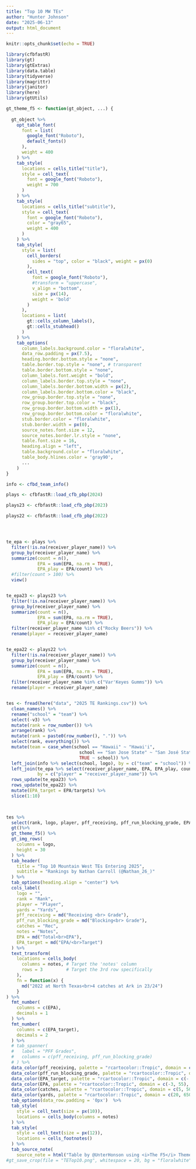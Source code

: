 ```yaml
---
title: "Top 10 MW TEs"
author: "Hunter Johnson"
date: "2025-06-13"
output: html_document
---
```


```r
knitr::opts_chunk$set(echo = TRUE)
```

```r

library(cfbfastR)
library(gt)
library(gtExtras)
library(data.table)
library(tidyverse)
library(magrittr)
library(janitor)
library(here)
library(gtUtils)

```

```r

gt_theme_f5 <- function(gt_object, ...) {
  
  gt_object %>%
    opt_table_font(
      font = list(
        google_font("Roboto"),
        default_fonts()
      ),
      weight = 400
    ) %>%
    tab_style(
      locations = cells_title("title"),
      style = cell_text(
        font = google_font("Roboto"),
        weight = 700
      )
    ) %>%
    tab_style(
      locations = cells_title("subtitle"),
      style = cell_text(
        font = google_font("Roboto"),
        color = "gray65",
        weight = 400
      )
    ) %>%
    tab_style(
      style = list(
        cell_borders(
          sides = "top", color = "black", weight = px(0)
        ),
        cell_text(
          font = google_font("Roboto"),
          #transform = "uppercase",
          v_align = "bottom",
          size = px(14),
          weight = 'bold'
        )
      ),
      locations = list(
        gt::cells_column_labels(),
        gt::cells_stubhead()
      )
    ) %>%
    tab_options(
      column_labels.background.color = "floralwhite",
      data_row.padding = px(7.5),
      heading.border.bottom.style = "none",
      table.border.top.style = "none", # transparent
      table.border.bottom.style = "none",
      column_labels.font.weight = "bold", 
      column_labels.border.top.style = "none",
      column_labels.border.bottom.width = px(2),
      column_labels.border.bottom.color = "black",
      row_group.border.top.style = "none",
      row_group.border.top.color = "black",
      row_group.border.bottom.width = px(1),
      row_group.border.bottom.color = "floralwhite",
      stub.border.color = "floralwhite",
      stub.border.width = px(0),
      source_notes.font.size = 12,
      source_notes.border.lr.style = "none",
      table.font.size = 16,
      heading.align = "left",
      table.background.color = "floralwhite",
      table_body.hlines.color = 'gray90',
      ...
    )
}

```

```r

info <- cfbd_team_info()

plays <- cfbfastR::load_cfb_pbp(2024)

plays23 <- cfbfastR::load_cfb_pbp(2023)

plays22 <- cfbfastR::load_cfb_pbp(2022)




te_epa <- plays %>%
  filter(!is.na(receiver_player_name)) %>%
  group_by(receiver_player_name) %>%
  summarize(count = n(),
            EPA = sum(EPA, na.rm = TRUE),
            EPA_play = EPA/count) %>%
  #filter(count > 100) %>%
  view()


te_epa23 <- plays23 %>%
  filter(!is.na(receiver_player_name)) %>%
  group_by(receiver_player_name) %>%
  summarize(count = n(),
            EPA = sum(EPA, na.rm = TRUE),
            EPA_play = EPA/count) %>%
  filter(receiver_player_name %in% c("Rocky Beers")) %>%
  rename(player = receiver_player_name)


te_epa22 <- plays22 %>%
  filter(!is.na(receiver_player_name)) %>%
  group_by(receiver_player_name) %>%
  summarize(count = n(),
            EPA = sum(EPA, na.rm = TRUE),
            EPA_play = EPA/count) %>%
  filter(receiver_player_name %in% c("Var'Keyes Gumms")) %>%
  rename(player = receiver_player_name)


tes <- fread(here("data", "2025 TE Rankings.csv")) %>%
  clean_names() %>%
  rename("school" = "team") %>%
  select(-v3) %>%
  mutate(rank = row_number()) %>%
  arrange(rank) %>%
  mutate(rank = paste0(row_number(), ".")) %>%
  select(rank, everything()) %>%
  mutate(team = case_when(school == "Hawaii" ~ "Hawai'i",
                            school == "San Jose State" ~ "San José State",
                            TRUE ~ school)) %>%
  left_join(info %>% select(school, logo), by = c("team" = "school")) %>% 
  left_join(te_epa %>% select(receiver_player_name, EPA, EPA_play, count), 
            by = c("player" = "receiver_player_name")) %>%
  rows_update(te_epa23) %>%
  rows_update(te_epa22) %>%
  mutate(EPA_target = EPA/targets) %>%
  slice(1:10) 
  



```

```r


tes %>%
  select(rank, logo, player, pff_receiving, pff_run_blocking_grade, EPA, EPA_target, catches, yards, notes = v9) %>%
  gt()%>%
  gt_theme_f5() %>%
  gt_img_rows(
    columns = logo,
    height = 30
  ) %>%
  tab_header(
    title = "Top 10 Mountain West TEs Entering 2025",
    subtitle = "Rankings by Nathan Carroll (@Nathan_26_)"
  ) %>%
  tab_options(heading.align = "center") %>%
  cols_label(
    logo = "",
    rank = "Rank",
    player = "Player",
    yards = "Yards",
    pff_receiving = md("Receiving <br> Grade"),
    pff_run_blocking_grade = md("Blocking<br> Grade"),
    catches = "Rec",
    notes = "Notes",
    EPA = md("Total<br>EPA"),
    EPA_target = md("EPA/<br>Target")
  ) %>%
  text_transform(
    locations = cells_body(
      columns = notes, # Target the 'notes' column
      rows = 3         # Target the 3rd row specifically
    ),
    fn = function(x) {
      md("2022 at North Texas<br>4 catches at Ark in 23/24")
    }
) %>%
  fmt_number(
    columns = c(EPA),
    decimals = 1
  ) %>%
  fmt_number(
    columns = c(EPA_target),
    decimals = 2
  ) %>%
  # tab_spanner(
  #   label = "PFF Grades",
  #   columns = c(pff_receiving, pff_run_blocking_grade)
  # ) %>%
  data_color(pff_receiving, palette = "rcartocolor::Tropic", domain = c(54, 85), reverse = T) %>%
  data_color(pff_run_blocking_grade, palette = "rcartocolor::Tropic", domain = c(40, 85), reverse = T) %>%
  data_color(EPA_target, palette = "rcartocolor::Tropic", domain = c(-.5, 1), reverse = T) %>%
  data_color(EPA, palette = "rcartocolor::Tropic", domain = c(-3, 55), reverse = T) %>%
  data_color(catches, palette = "rcartocolor::Tropic", domain = c(5, 50), reverse = T) %>%
  data_color(yards, palette = "rcartocolor::Tropic", domain = c(20, 650), reverse = T) %>%
  tab_options(data_row.padding = '0px')  %>%
  tab_style(
    style = cell_text(size = px(10)),
    locations = cells_body(columns = notes)
  ) %>%
  tab_style(
    style = cell_text(size = px(12)),
    locations = cells_footnotes()
  ) %>%
  tab_source_note(
    source_note = html("Table by @UnterHonson using <i>The F5</i> Theme, Data by PFF and CFBD")) #%>%
#gt_save_crop(file = "TETop10.png", whitespace = 20, bg = "floralwhite")

```
